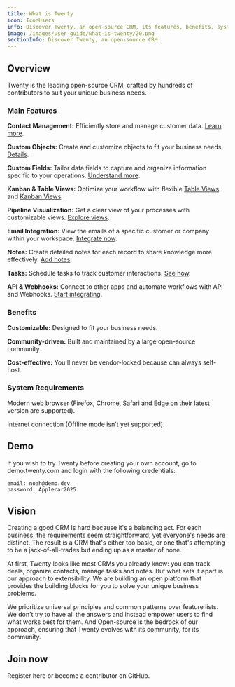```yaml
---
title: What is Twenty
icon: IconUsers
info: Discover Twenty, an open-source CRM, its features, benefits, system requirements, and how to get involved.
image: /images/user-guide/what-is-twenty/20.png
sectionInfo: Discover Twenty, an open-source CRM.
---
```


## Overview

Twenty is the leading open-source CRM, crafted by hundreds of contributors to suit your unique business needs.

### Main Features

**Contact Management:** Efficiently store and manage customer data. [Learn more](/user-guide/objects).

**Custom Objects:** Create and customize objects to fit your business needs. [Details](/user-guide/objects).

**Custom Fields:** Tailor data fields to capture and organize information specific to your operations. [Understand more](/user-guide/fields).

**Kanban & Table Views:** Optimize your workflow with flexible [Table Views](/user-guide/table-views) and [Kanban Views](/user-guide/kanban-views).

**Pipeline Visualization:** Get a clear view of your processes with customizable views. [Explore views](/user-guide/views-sort-and-filter).

**Email Integration:** View the emails of a specific customer or company within your workspace. [Integrate now](/user-guide/emails).

**Notes:** Create detailed notes for each record to share knowledge more effectively. [Add notes](/user-guide/notes).

**Tasks:** Schedule tasks to track customer interactions. [See how](/user-guide/tasks).

**API & Webhooks:** Connect to other apps and automate workflows with API and Webhooks. [Start integrating](/user-guide/integrations).

### Benefits

**Customizable:** Designed to fit your business needs.

**Community-driven:** Built and maintained by a large open-source community.

**Cost-effective:** You'll never be vendor-locked because can always self-host.

### System Requirements

Modern web browser (Firefox, Chrome, Safari and Edge on their latest version are supported).

Internet connection (Offline mode isn't yet supported).

## Demo

If you wish to try Twenty before creating your own account, go to demo.twenty.com and login with the following credentials:


`email: noah@demo.dev`\
`password: Applecar2025`

## Vision
Creating a good CRM is hard because it's a balancing act.
For each business, the requirements seem straightforward, yet everyone's needs are distinct.
The result is a CRM that's either too basic, or one that's attempting to be a jack-of-all-trades but ending up as a master of none.

At first, Twenty looks like most CRMs you already know: you can track deals, organize contacts, manage tasks and notes.
But what sets it apart is our approach to extensibility. We are building an open platform that provides the building blocks for you to solve your unique business problems.

We prioritize universal principles and common patterns over feature lists. 
We don't try to have all the answers and instead empower users to find what works best for them.
And Open-source is the bedrock of our approach, ensuring that Twenty evolves with its community, for its community.

## Join now

<ArticleLink href="https://app.twenty.com">Register here</ArticleLink> or <ArticleLink href="https://github.com/twentyhq/twenty">become a contributor on GitHub</ArticleLink>.

<ArticleEditContent articleTitle="what-is-twenty.mdx"></ArticleEditContent>